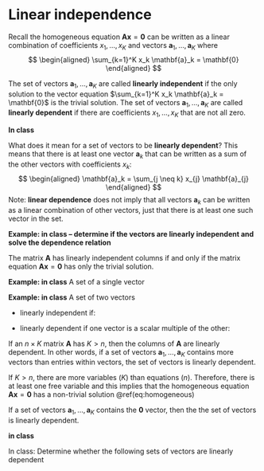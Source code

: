 # Linear independence {#linear-independence}

Recall the homogeneous equation $\mathbf{A} \mathbf{x} = \mathbf{0}$ can be written as a linear combination of coefficients $x_1, \ldots, x_K$ and vectors $\mathbf{a}_1, \ldots, \mathbf{a}_K$ where 
$$
\begin{aligned}
\sum_{k=1}^K x_k \mathbf{a}_k = \mathbf{0}
\end{aligned}
$$

:::{.definition} 
The set of vectors $\mathbf{a}_1, \ldots, \mathbf{a}_K$ are called **linearly independent** if the only solution to the vector equation $\sum_{k=1}^K x_k \mathbf{a}_k = \mathbf{0}$ is the trivial solution. The set of vectors $\mathbf{a}_1, \ldots, \mathbf{a}_K$ are called **linearly dependent** if there are coefficients $x_1, \ldots, x_K$ that are not all zero.
:::

:::{.example}
**In class**
:::

What does it mean for a set of vectors to be **linearly dependent**? This means that there is at least one vector $\mathbf{a}_k$ that can be written as a sum of the other vectors with coefficients $x_k$:
$$
\begin{aligned}
\mathbf{a}_k = \sum_{j \neq k} x_{j} \mathbf{a}_{j}
\end{aligned}
$$
Note: **linear dependence** does not imply that all vectors $\mathbf{a}_{k}$ can be written as a linear combination of other vectors, just that there is at least one such vector in the set.

:::{.example}
**Example: in class -- determine if the vectors are linearly independent and solve the dependence relation**
:::    
    

:::{.theorem} 
The matrix $\mathbf{A}$ has linearly independent columns if and only if the matrix equation $\mathbf{A}\mathbf{x} = \mathbf{0}$ has only the trivial solution.
:::

:::{.example}
**Example: in class** A set of a single vector
:::

:::{.example}

**Example:  in class** A set of two vectors

* linearly independent if:

* linearly dependent if one vector is a scalar multiple of the other:
    
:::

    
:::{.theorem}
If an $n \times K$ matrix $\mathbf{A}$ has $K > n$, then the columns of $\mathbf{A}$ are linearly dependent. In other words, if a set of vectors $\mathbf{a}_1, \ldots, \mathbf{a}_K$ contains more vectors than entries within vectors, the set of vectors is linearly dependent.
:::

:::{.proof}
If $K>n$, there are more variables ($K$) than equations ($n$). Therefore, there is at least one free variable and this implies that the homogeneous equation $\mathbf{A}\mathbf{x}=\mathbf{0}$ has a non-trivial solution \@ref(eq:homogeneous)
:::


:::{.theorem}
If a set of vectors $\mathbf{a}_1, \ldots, \mathbf{a}_K$ contains the $\mathbf{0}$ vector, then the the set of vectors is linearly dependent.
:::

:::{.proof}
**in class**
:::

:::{.example}
In class: Determine whether the following sets of vectors are linearly dependent
:::






    
    




